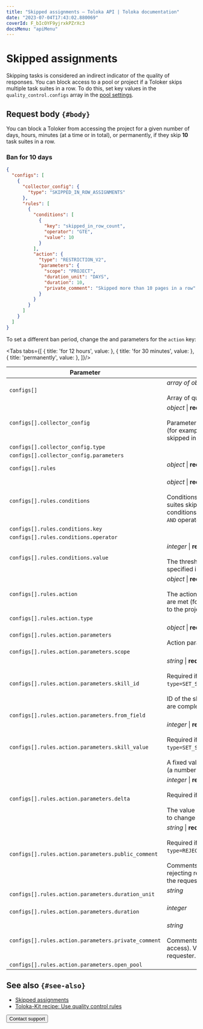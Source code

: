 ```yaml
---
title: "Skipped assignments — Toloka API | Toloka documentation"
date: "2023-07-04T17:43:02.880069"
coverId: F_bIcOYF9yjrxkPZrXc3
docsMenu: "apiMenu"
---
```



# Skipped assignments

Skipping tasks is considered an indirect indicator of the quality of responses. You can block access to a pool or project if a Toloker skips multiple task suites in a row. To do this, set key values in the `quality_control.configs` array in the [pool settings](https://toloka.ai/docs/api/api-reference/#tag--pool).

## Request body `{#body}`

You can block a Toloker from accessing the project for a given number of days, hours, minutes (at a time or in total), or permanently, if they skip **10** task suites in a row.

### Ban for 10 days

```json
{
  "configs": [
    {
      "collector_config": {
        "type": "SKIPPED_IN_ROW_ASSIGNMENTS"
      },
      "rules": [
        {
          "conditions": [
            {
              "key": "skipped_in_row_count",
              "operator": "GTE",
              "value": 10
            }
          ],
          "action": {
            "type": "RESTRICTION_V2",
            "parameters": {
              "scope": "PROJECT",
              "duration_unit": "DAYS",
              "duration": 10,
              "private_comment": "Skipped more than 10 pages in a row"
            }
          }
        }
      ]
    }
  ]
}
```

To set a different ban period, change the <Term term="duration-unit"><DurationUnit/></Term> and <Term term="duration"><Duration/></Term> parameters for the `action` key:

<Tabs tabs={[
  { title: 'for 12 hours', value: <SkippedList1/> },
  { title: 'for 30 minutes', value: <SkippedList2/> },
  { title: 'permanently', value: <SkippedList3/> },
]}/>

Parameter | Overview
----- | -----
`configs[]` | _array of objects_ \| **required**<br/><br/>Array of quality control settings.
`configs[].collector_config` | _object_ \| **required**<br/><br/>Parameters for collecting statistics (for example, the number of tasks skipped in the pool).
`configs[].collector_config.type` | <SkippedTable1/>
`configs[].collector_config.parameters` | <SkippedTable2/>
`configs[].rules` | _object_ \| **required**<br/><br/><ConfigsRules/>
`configs[].rules.conditions` | _object_ \| **required**<br/><br/>Conditions (for example, 10 task suites skipped in a row). Multiple conditions are combined with the `AND` operator.
`configs[].rules.conditions.key` | <SkippedTable3/>
`configs[].rules.conditions.operator` | <SkippedTable4/>
`configs[].rules.conditions.value` | _integer_ \| **required**<br/><br/>The threshold value of the variable specified in `key`.
`configs[].rules.action` | _object_ \| **required**<br/><br/>The action to perform if conditions are met (for example, block access to the project).
`configs[].rules.action.type` | <SkippedTable5/>
`configs[].rules.action.parameters` | _object_ \| **required**<br/><br/>Action parameters.
`configs[].rules.action.parameters.scope` | <SkippedTable6/>
`configs[].rules.action.parameters.skill_id` | _string_ \| **required if**<br/><br/>Required if `type=SET_SKILL_FROM_OUTPUT_FIELD`.<br/><br/>ID of the skill to update as tasks are completed.
`configs[].rules.action.parameters.from_field` | <SkippedTable7/>
`configs[].rules.action.parameters.skill_value` | _integer_ \| **required if**<br/><br/>Required if `type=SET_SKILL_FROM_OUTPUT_FIELD`.<br/><br/>A fixed value to assign to the skill (a number from 0 to 100).
`configs[].rules.action.parameters.delta` | _integer_ \| **required if**<br/><br/>Required if `type=CHANGE_OVERLAP`.<br/><br/>The value determines the amount to change the overlap by.
`configs[].rules.action.parameters.public_comment` | _string_ \| **required if**<br/><br/>Required if `type=REJECT_ALL_ASSIGNMENTS`.<br/><br/>Comments (the reason for rejecting responses). Available to the requester and the Toloker.
`configs[].rules.action.parameters.duration_unit` | _string_<br/><br/><DurationUnit/>
`configs[].rules.action.parameters.duration` | _integer_<br/><br/><Duration/>
`configs[].rules.action.parameters.private_comment` | _string_<br/><br/>Comments (the reason for blocking access). Visible only to the requester.
`configs[].rules.action.parameters.open_pool` | <SkippedTable8/>

## See also `{#see-also}`

- [Skipped assignments](/docs/guide/skipped-assignments)
- [Toloka-Kit recipe: Use quality control rules](/docs/toloka-kit/recipes/use-quality-control-rules/)

<Button themeColor="light" view="default" size="l" type="link" url="/docs/guide/troubleshooting/support?form-source=api-skipped">Contact support</Button>